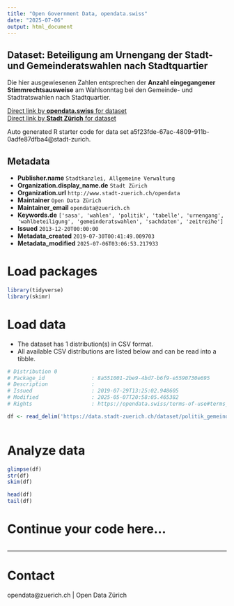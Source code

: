 ```yaml
---
title: "Open Government Data, opendata.swiss"
date: "2025-07-06"
output: html_document
---
```


## Dataset: Beteiligung am Urnengang der Stadt- und Gemeinderatswahlen nach Stadtquartier


Die hier ausgewiesenen Zahlen entsprechen der **Anzahl eingegangener Stimmrechtsausweise** am Wahlsonntag bei den Gemeinde- und Stadtratswahlen nach Stadtquartier.


[Direct link by **opendata.swiss** for dataset](https://opendata.swiss/de/dataset/beteiligung-am-urnengang-der-stadt-und-gemeinderatswahlen-seit-2006-nachstadtquartier1)<br>
[Direct link by **Stadt Zürich** for dataset](https://data.stadt-zuerich.ch/dataset/politik_gemeinderatswahlen_btg_urnengang_quartier_od7005)

Auto generated R starter code for data set a5f23fde-67ac-4809-911b-0adfe87dfba4@stadt-zurich.

## Metadata

- **Publisher.name** `Stadtkanzlei, Allgemeine Verwaltung`
- **Organization.display_name.de** `Stadt Zürich`
- **Organization.url** `http://www.stadt-zuerich.ch/opendata`
- **Maintainer** `Open Data Zürich`
- **Maintainer_email** `opendata@zuerich.ch`
- **Keywords.de** `['sasa', 'wahlen', 'politik', 'tabelle', 'urnengang', 'wahlbeteiligung', 'gemeinderatswahlen', 'sachdaten', 'zeitreihe']`
- **Issued** `2013-12-20T00:00:00`
- **Metadata_created** `2019-07-30T00:41:49.009703`
- **Metadata_modified** `2025-07-06T03:06:53.217933`


# Load packages

```r

library(tidyverse)
library(skimr)

```

# Load data

-   The dataset has 1 distribution(s) in CSV format.
-   All available CSV distributions are listed below and can be read into a tibble.

```r

# Distribution 0
# Package_id               : 8a551001-2be9-4bd7-b6f9-e5590730e695
# Description              : 
# Issued                   : 2019-07-29T13:25:02.948605
# Modified                 : 2025-05-07T20:58:05.465382
# Rights                   : https://opendata.swiss/terms-of-use#terms_open

df <- read_delim('https://data.stadt-zuerich.ch/dataset/politik_gemeinderatswahlen_btg_urnengang_quartier_od7005/download/POL700OD7005.csv')



```

# Analyze data

```r

glimpse(df)
str(df)
skim(df)

head(df)
tail(df)

```

# Continue your code here...

```r

```

------------------------------------------------------------------------

# Contact

opendata@zuerich.ch | Open Data Zürich
